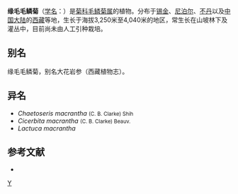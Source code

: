 {{Speciesbox
| genus = Melanoseris
| species = macrantha
| authority = (C. B. Clarke) N. Kilian & J. W. Zhang
| synonyms = 见正文
}}

'''缘毛毛鳞菊'''（[[学名|学名]]：{{lang|la|''Melanoseris macrantha''}}）是[[菊科|菊科]][[毛鳞菊属|毛鳞菊属]]的植物。分布于[[锡金|锡金]]、[[尼泊尔|尼泊尔]]、[[不丹|不丹]]以及[[中国大陆|中国大陆]]的[[西藏|西藏]]等地，生长于海拔3,250米至4,040米的地区，常生长在山坡林下及灌丛中，目前尚未由人工引种栽培。

== 别名 ==
缘毛毛鳞菊，别名大花岩参（西藏植物志）。

== 异名 ==
* ''Chaetoseris macrantha'' <small>(C. B. Clarke) Shih</small>
* ''Cicerbita macrantha'' <small>(C. B. Clarke) Beauv.</small>
* ''Lactuca macrantha''

== 参考文献 ==
<div class="references-small">
* {{cite web| url =http://www.bioinfo.cn/db05/KmzwSpecies.php?action=view&id=4227| title =缘毛毛鳞菊| work =《中国高等植物数据库全库》| publisher =中国科学院微生物研究所| author =昆明植物研究所| accessdate =2009-02-24| deadurl =yes| archiveurl =https://web.archive.org/web/20160305044040/http://www.bioinfo.cn/db05/KmzwSpecies.php?action=view&id=4227| archivedate =2016-03-05}}
</div>
{{Taxonbar|from=Q15226818}}

[[Category:毛鳞菊属|Y]]